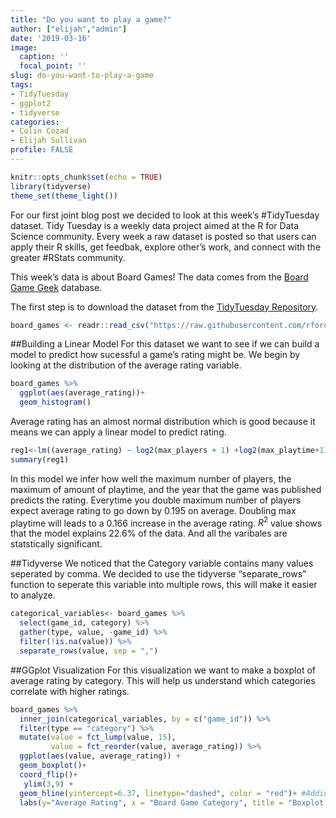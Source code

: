 ```yaml
---
title: "Do you want to play a game?"
author: ["elijah","admin"] 
date: '2019-03-16'
image:
  caption: ''
  focal_point: ''
slug: do-you-want-to-play-a-game
tags:
- TidyTuesday
- ggplot2
- tidyverse
categories:
- Colin Cozad
- Elijah Sullivan
profile: FALSE
---
```


```r
knitr::opts_chunk$set(echo = TRUE)
library(tidyverse)
theme_set(theme_light())
```

For our first joint blog post we decided to look at this week's #TidyTuesday dataset. Tidy Tuesday is a weekly data project aimed at the R for Data Science community. Every week a raw dataset is posted so that users can apply their R skills, get feedbak, explore other's work, and connect with the greater #RStats community.

This week's data is about Board Games! The data comes from the [Board Game Geek](https://boardgamegeek.com/) database. 

The first step is to download the dataset from the [TidyTuesday Repository](https://github.com/rfordatascience/tidytuesday).

```r
board_games <- readr::read_csv("https://raw.githubusercontent.com/rfordatascience/tidytuesday/master/data/2019/2019-03-12/board_games.csv")
```


##Building a Linear Model
For this dataset we want to see if we can build a model to predict how sucessful a game's rating might be. We  begin by looking at the distribution of the average rating variable.

```r
board_games %>%
  ggplot(aes(average_rating))+
  geom_histogram()
```

Average rating has an almost normal distribution which is good because it means we can apply a linear model to predict rating. 

```r
reg1<-lm((average_rating) ~ log2(max_players + 1) +log2(max_playtime+1) + year_published, data = board_games) 
summary(reg1)
```
In this model we infer how well the maximum number of players, the maximum of amount of playtime, and the year that the game was published predicts the rating. Everytime you double maximum number of players expect average rating to go down  by 0.195 on average. Doubling max playtime will leads to a 0.166 increase in the average rating. $R^2$ value shows that the model explains 22.6% of the data. And all the varibales are statstically significant. 

##Tidyverse
We noticed that the Category variable contains many values seperated by comma. We decided to use the tidyverse "separate_rows" function to seperate this variable into multiple rows, this will make it easier to analyze. 
```r
categorical_variables<- board_games %>% 
  select(game_id, category) %>% 
  gather(type, value, -game_id) %>%
  filter(!is.na(value)) %>%
  separate_rows(value, sep = ",")
```

##GGplot Visualization
For this visualization we want to make a boxplot of average rating by category. This will help us understand which categories correlate with higher ratings. 
```r
board_games %>% 
  inner_join(categorical_variables, by = c("game_id")) %>%
  filter(type == "category") %>%
  mutate(value = fct_lump(value, 15),
         value = fct_reorder(value, average_rating)) %>%
  ggplot(aes(value, average_rating)) +
  geom_boxplot()+
  coord_flip()+
   ylim(3,9) +
  geom_hline(yintercept=6.37, linetype="dashed", color = "red")+ #Adding a vertical line at the mean
  labs(y="Average Rating", x = "Board Game Category", title = "Boxplot of Game Category and Rating", caption= "The red dashed line represents the mean Average Rating")
```

